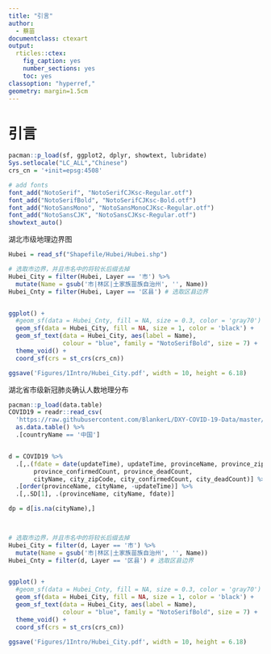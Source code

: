 ```yaml
---
title: "引言"
author:
  - 蔡苗
documentclass: ctexart
output:
  rticles::ctex:
    fig_caption: yes
    number_sections: yes
    toc: yes
classoption: "hyperref,"
geometry: margin=1.5cm
---
```


# 引言

```r
pacman::p_load(sf, ggplot2, dplyr, showtext, lubridate)
Sys.setlocale("LC_ALL","Chinese")
crs_cn = '+init=epsg:4508'

# add fonts
font_add("NotoSerif", "NotoSerifCJKsc-Regular.otf")
font_add("NotoSerifBold", "NotoSerifCJKsc-Bold.otf")
font_add("NotoSansMono", "NotoSansMonoCJKsc-Regular.otf")
font_add("NotoSansCJK", "NotoSansCJKsc-Regular.otf")
showtext_auto()
```

湖北市级地理边界图

```r
Hubei = read_sf("Shapefile/Hubei/Hubei.shp")

# 选取市边界，并且市名中的将较长后缀去掉
Hubei_City = filter(Hubei, Layer == '市') %>% 
  mutate(Name = gsub('市|林区|土家族苗族自治州', '', Name))
Hubei_Cnty = filter(Hubei, Layer == '区县') # 选取区县边界


ggplot() + 
  #geom_sf(data = Hubei_Cnty, fill = NA, size = 0.3, color = 'gray70') + 
  geom_sf(data = Hubei_City, fill = NA, size = 1, color = 'black') + 
  geom_sf_text(data = Hubei_City, aes(label = Name), 
               colour = "blue", family = "NotoSerifBold", size = 7) +
  theme_void() + 
  coord_sf(crs = st_crs(crs_cn))

ggsave('Figures/1Intro/Hubei_City.pdf', width = 10, height = 6.18)
```

湖北省市级新冠肺炎确认人数地理分布

```r
pacman::p_load(data.table)
COVID19 = readr::read_csv(
  'https://raw.githubusercontent.com/BlankerL/DXY-COVID-19-Data/master/csv/DXYArea.csv') %>% 
  as.data.table() %>% 
  .[countryName == '中国'] 


d = COVID19 %>% 
  .[,.(fdate = date(updateTime), updateTime, provinceName, province_zipCode, 
       province_confirmedCount, province_deadCount,
       cityName, city_zipCode, city_confirmedCount, city_deadCount)] %>% 
  .[order(provinceName, cityName, -updateTime)] %>% 
  .[,.SD[1], .(provinceName, cityName, fdate)]

dp = d[is.na(cityName),]

  

# 选取市边界，并且市名中的将较长后缀去掉
Hubei_City = filter(d, Layer == '市') %>% 
  mutate(Name = gsub('市|林区|土家族苗族自治州', '', Name))
Hubei_Cnty = filter(d, Layer == '区县') # 选取区县边界


ggplot() + 
  #geom_sf(data = Hubei_Cnty, fill = NA, size = 0.3, color = 'gray70') + 
  geom_sf(data = Hubei_City, fill = NA, size = 1, color = 'black') + 
  geom_sf_text(data = Hubei_City, aes(label = Name), 
               colour = "blue", family = "NotoSerifBold", size = 7) +
  theme_void() + 
  coord_sf(crs = st_crs(crs_cn))

ggsave('Figures/1Intro/Hubei_City.pdf', width = 10, height = 6.18)
```